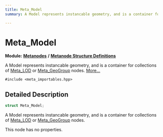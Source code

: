 ```yaml
---
title: Meta_Model
summary: A Model represents instancable geometry, and is a container for collections of Meta_LOD or Meta_GeoGroup nodes. 

---
```


# Meta_Model

**Module:** **[Metanodes](../Modules/group__api__metanodes.mdx)** **/** **[Metanode Structure Definitions](../Modules/group__api__metadefs.mdx)**



A Model represents instancable geometry, and is a container for collections of [Meta_LOD](../Classes/struct_meta___l_o_d.mdx) or [Meta_GeoGroup](../Classes/struct_meta___geo_group.mdx) nodes.  [More...](#detailed-description)


`#include <meta_importables.hpp>`

## Detailed Description

```cpp
struct Meta_Model;
```

A Model represents instancable geometry, and is a container for collections of [Meta_LOD](../Classes/struct_meta___l_o_d.mdx) or [Meta_GeoGroup](../Classes/struct_meta___geo_group.mdx) nodes. 

This node has no properties. 

